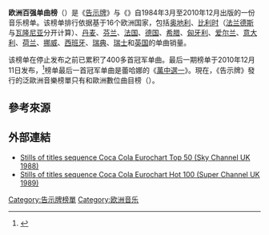 {{noteTA
|G1=Music
|G2=Show
}}
'''欧洲百强单曲榜'''（{{lang-en|European Hot 100 Singles}}）是《[[告示牌_(雜誌)|告示牌]]》与《{{lang|en|Music & Media}}》自1984年3月至2010年12月出版的一份音乐榜单。该榜单排行依据基于16个欧洲国家，包括[[奥地利|奥地利]]、[[比利时|比利时]]（[[法兰德斯|法兰德斯]]与[[瓦隆大区|瓦隆尼亚]]分开计算）、[[丹麦|丹麦]]、[[芬兰|芬兰]]、[[法国|法国]]、[[德国|德国]]、[[希腊|希腊]]、[[匈牙利|匈牙利]]、[[爱尔兰共和国|爱尔兰]]、[[意大利|意大利]]、[[荷兰|荷兰]]、[[挪威|挪威]]、[[西班牙|西班牙]]、[[瑞典|瑞典]]、[[瑞士|瑞士]]和[[英国|英国]]的单曲销量。

该榜单在停止发布之前已累积了400多首冠军单曲。最后一期榜单于2010年12月11日发布，<ref>{{cite web|title=Billboard closing London office|url=http://www.thecmuwebsite.com/article/billboard-closing-london-office/|publisher=CMU|accessdate=2011-02-15|archive-date=2011-07-16|archive-url=https://web.archive.org/web/20110716225530/http://www.thecmuwebsite.com/article/billboard-closing-london-office/|dead-url=no}}</ref>榜单最后一首冠军单曲是蕾哈娜的《[[萬中選一_(歌曲)|萬中選一]]》。現在，《告示牌》發行的泛歐洲音樂榜單只有{{tsl|en|Euro Digital Songs|歐洲數位歌曲榜|歐洲數位歌曲榜}}和歐洲數位曲目榜（{{lang|en|Euro Digital Tracks}}）。

== 參考來源 ==
{{reflist}}

==外部連結==
* [https://picasaweb.google.com/118245811686959745462/CocaColaEurochartTop50SkyChannelUK1988#5357146313353462194 Stills of titles sequence Coca Cola Eurochart Top 50 (Sky Channel UK 1988)] {{Wayback|url=https://picasaweb.google.com/118245811686959745462/CocaColaEurochartTop50SkyChannelUK1988#5357146313353462194 |date=20150907111417 }}
* [https://picasaweb.google.com/118245811686959745462/CocaColaEurochartHot100SuperChannelUK1989#5357152636716760002 Stills of titles sequence Coca Cola Eurochart Hot 100 (Super Channel UK 1989)] {{Wayback|url=https://picasaweb.google.com/118245811686959745462/CocaColaEurochartHot100SuperChannelUK1989#5357152636716760002 |date=20150907112639 }}

{{Billboard}}

[[Category:告示牌榜單|Category:告示牌榜單]]
[[Category:欧洲音乐|Category:欧洲音乐]]